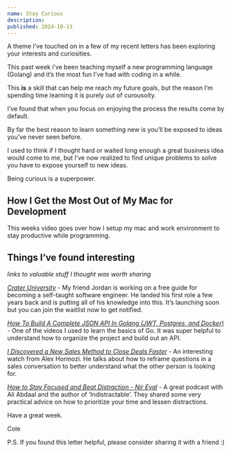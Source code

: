 ```yaml
---
name: Stay Curious
description:
published: 2024-10-13
---
```


A theme I’ve touched on in a few of my recent letters has been exploring your interests and curiosities.

This past week i’ve been teaching myself a new programming language (Golang) and it’s the most fun I’ve had with coding in a while.

This **is** a skill that can help me reach my future goals, but the reason I’m spending time learning it is purely out of curousoity.

I’ve found that when you focus on enjoying the process the results come by default.

By far the best reason to learn something new is you’ll be exposed to ideas you’ve never seen before.

I used to think if I thought hard or waited long enough a great business idea would come to me, but I’ve now realized to find unique problems to solve you have to expose yourself to new ideas.

Being curious is a superpower.

## How I Get the Most Out of My Mac for Development

<VideoPlayer url="https://youtu.be/TcDJTnZ2tnM" />

This weeks video goes over how I setup my mac and work environment to stay productive while programming.

## Things I’ve found interesting

_links to valuable stuff I thought was worth sharing_

[_Crater University_](https://www.crateruniversity.com/?via=cole) - My friend Jordan is working on a free guide for becoming a self-taught software engineer. He landed his first role a few years back and is putting all of his knowledge into this. It’s launching soon but you can join the waitlist now to get notified.

[_How To Build A Complete JSON API In Golang (JWT, Postgres, and Docker)_](https://www.youtube.com/watch?v=pwZuNmAzaH8) - One of the videos I used to learn the basics of Go. It was super helpful to understand how to organize the project and build out an API.

[_I Discovered a New Sales Method to Close Deals Faster_](https://www.youtube.com/watch?v=RVbvhPGFi6E) - An interesting watch from Alex Hormozi. He talks about how to reframe questions in a sales conversation to better understand what the other person is looking for.

[_How to Stay Focused and Beat Distraction - Nir Eyal_](https://www.youtube.com/watch?v=GbKo6aSc5mU) - A great podcast with Ali Abdaal and the author of ‘Indistractable’. They shared some very practical advice on how to prioritize your time and lessen distractions.

Have a great week.

Cole

P.S. If you found this letter helpful, please consider sharing it with a friend :)
